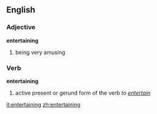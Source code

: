 ==English==

===Adjective===
'''entertaining'''

# being very amusing

===Verb===
'''entertaining'''

# active present or gerund form of the verb ''to [[entertain]]''

[[it:entertaining]]
[[zh:entertaining]]